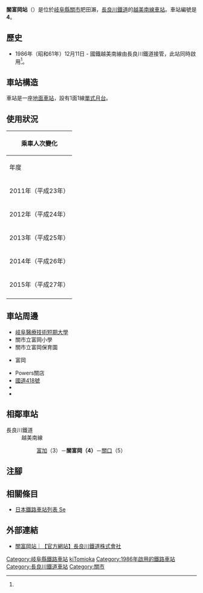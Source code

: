 {{NoteTA
|T=zh-hans:关富冈站;zh-hk:關富岡站;zh-tw:關富岡車站;
|1=zh-hans:关富冈站;zh-hk:關富岡站;zh-tw:關富岡車站;
}}
{{Infobox station
|公司色 = blue
|站名 = 關富岡
|圖片 = Sekitomioka Stn2008-1.jpg
|圖片說明 = 月台
|日文原名 = 関富岡
|平假名 = せきとみおか
|羅馬拼音 = Seki-Tomioka
|副站名 = 
|電報略號 = オカ
|所在地 = {{JPN}}[[岐阜縣|岐阜縣]][[關市|關市]]肥田瀨
|座標 = {{coord|35|28|42.90|N|136|56|42.93|E|type:railwaystation_region:JP-24|display=inline,title}}
|車站構造 = [[地面車站|地面車站]]
|月台配置 = 1面1線
|啟用年月日 = 1986年（昭和61年）12月11日<ref name="sone26">{{Cite book|author={{Translink|ja|曽根悟|曾根悟}}（監修）|title=週刊 歴史でめぐる鉄道全路線 公営鉄道・私鉄|editor=朝日新聞出版分冊百科編集部（編集）|publisher={{Translink|ja|朝日新聞出版}}|series=週刊朝日百科|volume=26号 長良川鉄道・明知鉄道・樽見鉄道・三岐鉄道・伊勢鉄道|date=2011-09-18|page=10-11|language=ja}}</ref>
|廢站年月日 = 
|乘客人數 =
|上下車人次 = 54
|統計年度 = 2015
|轉車 = 
|全寬備註 = [[無人車站|無人車站]]
|adjacent = {{Adjacent stations|system=長良川鐵道|line=越美南線|left=富加|right=關口|note-left=3<br>2.3km|note-mid=4<br>距離[[美濃太田站|美濃太田]]8.2km|note-right=5<br>1.5km}}
}}
'''關富岡站'''（{{jpn|j=関富岡駅|hg=せきとみおかえき|rm=Seki-Tomioka eki|f=y}}）是位於[[岐阜縣|岐阜縣]][[關市|關市]]肥田瀨，[[長良川鐵道|長良川鐵道]]的[[越美南線|越美南線]][[鐵路車站|車站]]。車站編號是'''4'''。

== 歷史 == 
* 1986年（昭和61年）12月11日 - 國鐵越美南線由長良川鐵道接管，此站同時啟用<ref name="sone26"/>。

== 車站構造 ==
車站是一座[[地面車站|地面車站]]，設有1面1線[[單式月台|單式月台]]。

== 使用狀況 ==
{| class="wikitable" style="margin: 1em 0.2em; text-align: center; font-size: 85%;"
|- style="background: #ddd;"
!colspan="2"|乘車人次變化
|-
!年度 !! 1日平均<br>乘車人次
|-
|2011年（平成23年） ||65
|-
|2012年（平成24年） ||56
|-
|2013年（平成25年） ||38
|-
|2014年（平成26年） ||44
|-
|2015年（平成27年） ||54
|-
|}

== 車站周邊 ==
*[[岐阜醫療技術短期大學|岐阜醫療技術短期大學]]
*關市立富岡小學
*關市立富岡保育園
*{{Translink|ja|JAめぐみの|JA Megu美濃}}富岡
*Powers關店
*[[國道418號|國道418號]]
*{{Translink|ja|国道248号|國道248號}}
*{{Translink|ja|津保川}}

== 相鄰車站 ==
; 長良川鐵道
: 越美南線
:: [[富加站|富加]]（3）－'''關富岡（4）'''－[[關口站|關口]]（5）

== 注腳 ==
{{Reflist}}
== 相關條目 ==
* [[日本鐵路車站列表_Se|日本鐵路車站列表 Se]]
== 外部連結 ==
* [http://www.nagatetsu.co.jp/route/sekitomioka/ 關富岡站｜【官方網站】長良川鐵道株式會社]{{ja icon}}
{{越美南線}}
{{DEFAULTSORT:Seki-Tomioka}}
[[Category:岐阜縣鐵路車站|Category:岐阜縣鐵路車站]]
[[Category:日本鐵路車站_Se|kiTomioka]]
[[Category:1986年啟用的鐵路車站|Category:1986年啟用的鐵路車站]]
[[Category:長良川鐵道車站|Category:長良川鐵道車站]]
[[Category:關市|Category:關市]]